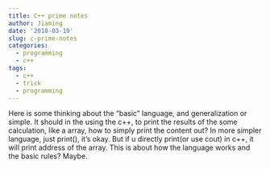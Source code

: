 ```yaml
---
title: C++ prime notes
author: Jiaming
date: '2018-03-19'
slug: c-prime-notes
categories:
  - programming
  - c++
tags:
  - c++
  - trick
  - programming
---
```


Here is some thinking about the "basic" language, and generalization or simple. 
It should in the using the c++, to print the results of the some calculation, like a array, how to simply print the content out?
In more simpler language, just print(), it's okay. But if u directly print(or use cout) in c++, it will print address of the array. This is about how the language works and the basic rules? Maybe.